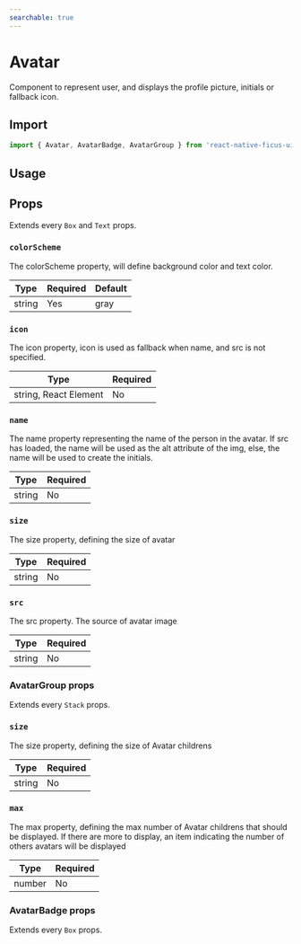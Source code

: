```yaml
---
searchable: true
---
```




# Avatar

Component to represent user, and displays the profile picture, initials or fallback icon.

## Import

```js
import { Avatar, AvatarBadge, AvatarGroup } from 'react-native-ficus-ui';
```

## Usage

<div className="mt-2">
  <ExpoDemo id="@bearstudio/ficus-ui-text" />
</div>

## Props

Extends every `Box` and `Text` props.

### `colorScheme`

The colorScheme property, will define background color and text color.

| Type   | Required | Default |
| ------ | -------- | ------- |
| string | Yes      | gray    |

### `icon`

The icon property, icon is used as fallback when name, and src is not specified.

| Type   | Required |
| ------ | -------- |
| string, React Element | No      |

### `name`

The name property representing the name of the person in the avatar. If src has loaded, the name will be used as the alt attribute of the img, else, the name will be used to create the initials.

| Type   | Required |
| ------ | -------- |
| string | No      |

### `size`

The size property, defining the size of avatar

| Type   | Required |
| ------ | -------- |
| string | No      |

### `src`

The src property. The source of avatar image

| Type   | Required |
| ------ | -------- |
| string | No      |

### AvatarGroup props

Extends every `Stack` props.

### `size`

The size property, defining the size of Avatar childrens

| Type   | Required |
| ------ | -------- |
| string | No      |

### `max`

The max property, defining the max number of Avatar childrens that should be displayed.
If there are more to display, an item indicating the number of others avatars will be displayed

| Type   | Required |
| ------ | -------- |
| number | No      |

### AvatarBadge props

Extends every `Box` props.
